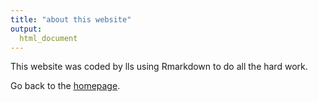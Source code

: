 ```yaml
---
title: "about this website"
output: 
  html_document
---
```


This website was coded by lls using Rmarkdown to do all the hard work.

Go back to the [homepage](index.html).